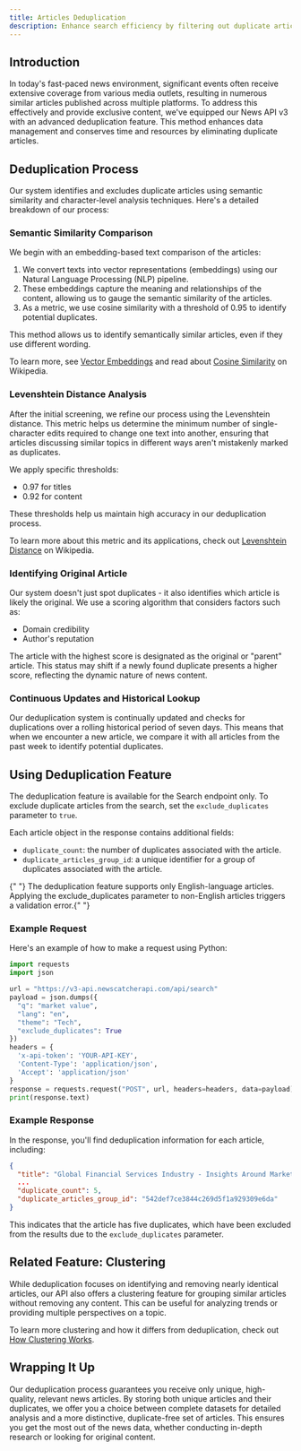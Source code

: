 ```yaml
---
title: Articles Deduplication
description: Enhance search efficiency by filtering out duplicate articles.
---
```


## Introduction

In today's fast-paced news environment, significant events often receive
extensive coverage from various media outlets, resulting in numerous similar
articles published across multiple platforms. To address this effectively and
provide exclusive content, we've equipped our News API v3 with an advanced
deduplication feature. This method enhances data management and conserves time
and resources by eliminating duplicate articles.

## Deduplication Process

Our system identifies and excludes duplicate articles using semantic similarity
and character-level analysis techniques. Here's a detailed breakdown of our
process:

### Semantic Similarity Comparison

We begin with an embedding-based text comparison of the articles:

1. We convert texts into vector representations (embeddings) using our Natural
   Language Processing (NLP) pipeline.
2. These embeddings capture the meaning and relationships of the content,
   allowing us to gauge the semantic similarity of the articles.
3. As a metric, we use cosine similarity with a threshold of 0.95 to identify
   potential duplicates.

This method allows us to identify semantically similar articles, even if they
use different wording.

To learn more, see
[Vector Embeddings](https://www.elastic.co/what-is/vector-embedding) and read
about [Cosine Similarity](https://en.wikipedia.org/wiki/Cosine_similarity) on
Wikipedia.

### Levenshtein Distance Analysis

After the initial screening, we refine our process using the Levenshtein
distance. This metric helps us determine the minimum number of single-character
edits required to change one text into another, ensuring that articles
discussing similar topics in different ways aren't mistakenly marked as
duplicates.

We apply specific thresholds:

- 0.97 for titles
- 0.92 for content

These thresholds help us maintain high accuracy in our deduplication process.

To learn more about this metric and its applications, check out
[Levenshtein Distance](https://en.wikipedia.org/wiki/Levenshtein_distance) on
Wikipedia.

### Identifying Original Article

Our system doesn't just spot duplicates - it also identifies which article is
likely the original. We use a scoring algorithm that considers factors such as:

- Domain credibility
- Author's reputation

The article with the highest score is designated as the original or "parent"
article. This status may shift if a newly found duplicate presents a higher
score, reflecting the dynamic nature of news content.

### Continuous Updates and Historical Lookup

Our deduplication system is continually updated and checks for duplications over
a rolling historical period of seven days. This means that when we encounter a
new article, we compare it with all articles from the past week to identify
potential duplicates.

## Using Deduplication Feature

The deduplication feature is available for the Search endpoint only. To exclude
duplicate articles from the search, set the `exclude_duplicates` parameter to
`true`.

Each article object in the response contains additional fields:

- `duplicate_count`: the number of duplicates associated with the article.
- `duplicate_articles_group_id`: a unique identifier for a group of duplicates
  associated with the article.

<Note>
  {" "}
  The deduplication feature supports only English-language articles. Applying the
  exclude_duplicates parameter to non-English articles triggers a validation error.{" "}
</Note>

### Example Request

Here's an example of how to make a request using Python:

```python request.py
import requests
import json

url = "https://v3-api.newscatcherapi.com/api/search"
payload = json.dumps({
  "q": "market value",
  "lang": "en",
  "theme": "Tech",
  "exclude_duplicates": True
})
headers = {
  'x-api-token': 'YOUR-API-KEY',
  'Content-Type': 'application/json',
  'Accept': 'application/json'
}
response = requests.request("POST", url, headers=headers, data=payload)
print(response.text)
```

### Example Response

In the response, you'll find deduplication information for each article,
including:

```json response.json
{
  "title": "Global Financial Services Industry - Insights Around Market Size, Key Trends And Forecast, 2024: Grand View Research, Inc.",
  ...
  "duplicate_count": 5,
  "duplicate_articles_group_id": "542def7ce3844c269d5f1a929309e6da"
}
```

This indicates that the article has five duplicates, which have been excluded
from the results due to the `exclude_duplicates` parameter.

## Related Feature: Clustering

While deduplication focuses on identifying and removing nearly identical
articles, our API also offers a clustering feature for grouping similar articles
without removing any content. This can be useful for analyzing trends or
providing multiple perspectives on a topic.

To learn more clustering and how it differs from deduplication, check out
[How Clustering Works](/v3/documentation/guides-and-concepts/how-clustering-works).

## Wrapping It Up

Our deduplication process guarantees you receive only unique, high-quality,
relevant news articles. By storing both unique articles and their duplicates, we
offer you a choice between complete datasets for detailed analysis and a more
distinctive, duplicate-free set of articles. This ensures you get the most out
of the news data, whether conducting in-depth research or looking for original
content.
